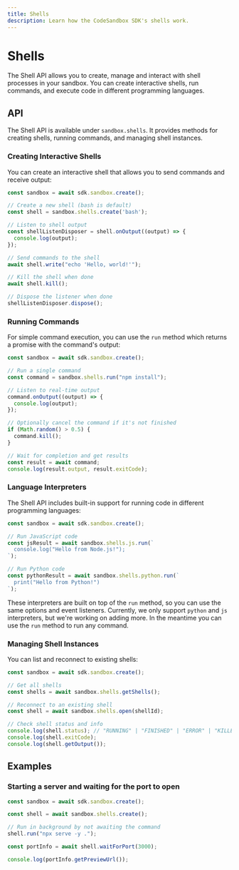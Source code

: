 ```yaml
---
title: Shells
description: Learn how the CodeSandbox SDK's shells work.
---
```


# Shells

The Shell API allows you to create, manage and interact with shell processes in your sandbox. You can create interactive shells, run commands, and execute code in different programming languages.

## API

The Shell API is available under `sandbox.shells`. It provides methods for creating shells, running commands, and managing shell instances.

### Creating Interactive Shells

You can create an interactive shell that allows you to send commands and receive output:

```ts
const sandbox = await sdk.sandbox.create();

// Create a new shell (bash is default)
const shell = sandbox.shells.create('bash');

// Listen to shell output
const shellListenDisposer = shell.onOutput((output) => {
  console.log(output);
});

// Send commands to the shell
await shell.write("echo 'Hello, world!'");

// Kill the shell when done
await shell.kill();

// Dispose the listener when done
shellListenDisposer.dispose();
```

### Running Commands

For simple command execution, you can use the `run` method which returns a promise with the command's output:

```ts
const sandbox = await sdk.sandbox.create();

// Run a single command
const command = sandbox.shells.run("npm install");

// Listen to real-time output
command.onOutput((output) => {
  console.log(output);
});

// Optionally cancel the command if it's not finished
if (Math.random() > 0.5) {
  command.kill();
}

// Wait for completion and get results
const result = await command;
console.log(result.output, result.exitCode);
```

### Language Interpreters

The Shell API includes built-in support for running code in different programming languages:

```ts
const sandbox = await sdk.sandbox.create();

// Run JavaScript code
const jsResult = await sandbox.shells.js.run(`
  console.log("Hello from Node.js!");
`);

// Run Python code
const pythonResult = await sandbox.shells.python.run(`
  print("Hello from Python!")
`);
```

These interpreters are built on top of the `run` method, so you can use the same options and event listeners. Currently, we only support `python` and `js` interpreters, but we're working on adding more. In the meantime you can use the `run` method to run any command.

### Managing Shell Instances

You can list and reconnect to existing shells:

```ts
const sandbox = await sdk.sandbox.create();

// Get all shells
const shells = await sandbox.shells.getShells();

// Reconnect to an existing shell
const shell = await sandbox.shells.open(shellId);

// Check shell status and info
console.log(shell.status); // "RUNNING" | "FINISHED" | "ERROR" | "KILLED" | "RESTARTING"
console.log(shell.exitCode);
console.log(shell.getOutput());
```

## Examples

### Starting a server and waiting for the port to open

```ts
const sandbox = await sdk.sandbox.create();

const shell = await sandbox.shells.create();

// Run in background by not awaiting the command
shell.run("npx serve -y .");

const portInfo = await shell.waitForPort(3000);

console.log(portInfo.getPreviewUrl());
```
